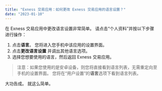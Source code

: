 ```yaml
---
title: "Exness 交易应用：如何更改 Exness 交易应用的语言设置？"
date: "2023-01-10"
---
```


<Ads></Ads> 

在 Exness 交易应用中更改语言设置非常简单。 请点击“个人资料”并按以下步骤进行操作：

1. 点击**语言**。 您将进入您手机中该应用的设置界面。
2. 点击**更改语言设置** 并调出其他语言选项。
3. 选择您想要使用的语言，然后返回 Exness 交易应用。

> 注意：如果您使用的是安卓设备，则您将直接看到语言列表，无需重定向至手机的设置界面。 您将在“用户设置”的**语言**选项下看到语言列表。

大功告成。 就这么简单。

